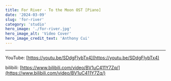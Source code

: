 ```yaml
---
title: For River - To the Moon OST [Piano]
date: '2024-03-09'
slug: 'for-river'
category: 'studio'
hero_image: './for-river.jpg'
hero_image_alt: 'Video Cover'
hero_image_credit_text: 'Anthony Cui'
---
```


---

YouTube: [https://youtu.be/SDdgFIybTx4](https://youtu.be/SDdgFIybTx4)

bilibili: [https://www.bilibili.com/video/BV1uC411Y7Zq/](https://www.bilibili.com/video/BV1uC411Y7Zq/)